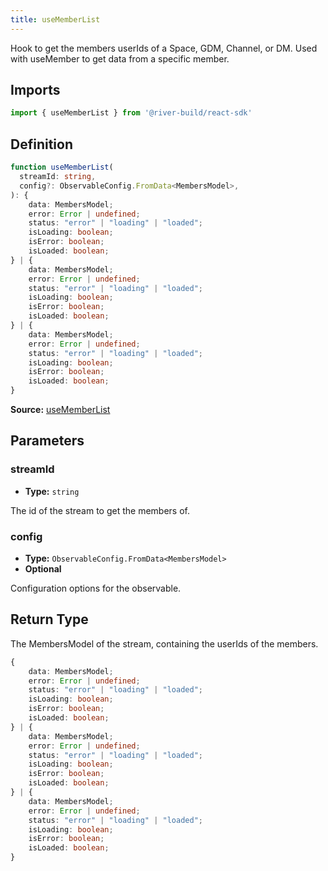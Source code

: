 ```yaml
---
title: useMemberList
---
```

Hook to get the members userIds of a Space, GDM, Channel, or DM. Used with useMember to get data from a specific member.

## Imports

```ts
import { useMemberList } from '@river-build/react-sdk'
```

## Definition

```ts
function useMemberList(
  streamId: string,
  config?: ObservableConfig.FromData<MembersModel>,
): {
    data: MembersModel;
    error: Error | undefined;
    status: "error" | "loading" | "loaded";
    isLoading: boolean;
    isError: boolean;
    isLoaded: boolean;
} | {
    data: MembersModel;
    error: Error | undefined;
    status: "error" | "loading" | "loaded";
    isLoading: boolean;
    isError: boolean;
    isLoaded: boolean;
} | {
    data: MembersModel;
    error: Error | undefined;
    status: "error" | "loading" | "loaded";
    isLoading: boolean;
    isError: boolean;
    isLoaded: boolean;
}
```

**Source:** [useMemberList](https://github.com/river-build/river/blob/main/packages/react-sdk/src/useMemberList.ts)

## Parameters

### streamId

- **Type:** `string`

The id of the stream to get the members of.

### config

- **Type:** `ObservableConfig.FromData<MembersModel>`
- **Optional**

Configuration options for the observable.

## Return Type

The MembersModel of the stream, containing the userIds of the members.

```ts
{
    data: MembersModel;
    error: Error | undefined;
    status: "error" | "loading" | "loaded";
    isLoading: boolean;
    isError: boolean;
    isLoaded: boolean;
} | {
    data: MembersModel;
    error: Error | undefined;
    status: "error" | "loading" | "loaded";
    isLoading: boolean;
    isError: boolean;
    isLoaded: boolean;
} | {
    data: MembersModel;
    error: Error | undefined;
    status: "error" | "loading" | "loaded";
    isLoading: boolean;
    isError: boolean;
    isLoaded: boolean;
}
```
